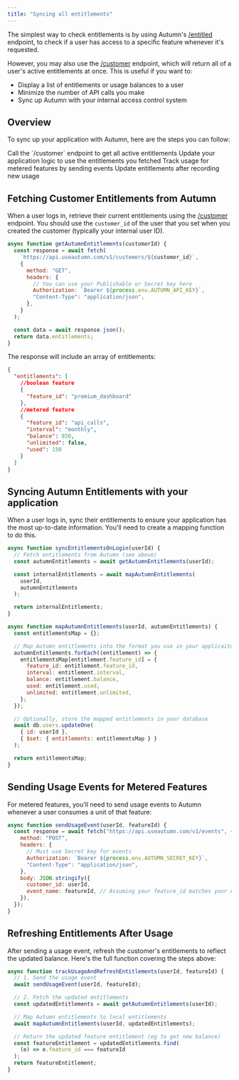 ```yaml
---
title: "Syncing all entitlements"
---
```


The simplest way to check entitlements is by using Autumn's [/entitled](/entitlements/entitled/) endpoint, to check if a user has access to a specific feature whenever it's requested.

However, you may also use the [/customer](/api-reference/customers/get/) endpoint, which will return all of a user's active entitlements at once. This is useful if you want to:

- Display a list of entitlements or usage balances to a user
- Minimize the number of API calls you make
- Sync up Autumn with your internal access control system

## Overview

To sync up your application with Autumn, here are the steps you can follow:

<Steps>
  <Step title="Fetch a customer's entitlements on login">
    Call the `/customer` endpoint to get all active entitlements
  </Step>
  <Step title="Sync entitlements with application">
    Update your application logic to use the entitlements you fetched
  </Step>
  <Step title="Send usage events to Autumn">
    Track usage for metered features by sending events
  </Step>
  <Step title="Refresh customer entitlements">
    Update entitlements after recording new usage
  </Step>
</Steps>

## Fetching Customer Entitlements from Autumn

When a user logs in, retrieve their current entitlements using the [/customer](/api-reference/customers/get/) endpoint. You should use the `customer_id` of the user that you set when you created the customer (typically your internal user ID).

```Javascript Javascript
async function getAutumnEntitlements(customerId) {
  const response = await fetch(
    `https://api.useautumn.com/v1/customers/${customer_id}`,
    {
      method: "GET",
      headers: {
        // You can use your Publishable or Secret key here
        Authorization: `Bearer ${process.env.AUTUMN_API_KEY}`,
        "Content-Type": "application/json",
      },
    }
  );

  const data = await response.json();
  return data.entitlements;
}
```

The response will include an array of entitlements:

```json Response
{
  "entitlements": [
    //boolean feature
    {
      "feature_id": "premium_dashboard"
    },
    //metered feature
    {
      "feature_id": "api_calls",
      "interval": "monthly",
      "balance": 850,
      "unlimited": false,
      "used": 150
    }
  ]
}
```

## Syncing Autumn Entitlements with your application

When a user logs in, sync their entitlements to ensure your application has the most up-to-date information. You'll need to create a mapping function to do this.

```Javascript Javascript
async function syncEntitlementsOnLogin(userId) {
  // Fetch entitlements from Autumn (see above)
  const autumnEntitlements = await getAutumnEntitlements(userId);

  const internalEntitlements = await mapAutumnEntitlements(
    userId,
    autumnEntitlements
  );

  return internalEntitlements;
}

async function mapAutumnEntitlements(userId, autumnEntitlements) {
  const entitlementsMap = {};

  // Map Autumn entitlements into the format you use in your applicaiton
  autumnEntitlements.forEach((entitlement) => {
    entitlementsMap[entitlement.feature_id] = {
      feature_id: entitlement.feature_id,
      interval: entitlement.interval,
      balance: entitlement.balance,
      used: entitlement.used,
      unlimited: entitlement.unlimited,
    };
  });

  // Optionally, store the mapped entitlements in your database
  await db.users.updateOne(
    { id: userId },
    { $set: { entitlements: entitlementsMap } }
  );

  return entitlementsMap;
}
```

## Sending Usage Events for Metered Features

For metered features, you'll need to send usage events to Autumn whenever a user consumes a unit of that feature:

```Javascript Javascript
async function sendUsageEvent(userId, featureId) {
  const response = await fetch("https://api.useautumn.com/v1/events", {
    method: "POST",
    headers: {
      // Must use Secret key for events
      Authorization: `Bearer ${process.env.AUTUMN_SECRET_KEY}`,
      "Content-Type": "application/json",
    },
    body: JSON.stringify({
      customer_id: userId,
      event_name: featureId, // Assuming your feature_id matches your event_name
    }),
  });
}
```

## Refreshing Entitlements After Usage

After sending a usage event, refresh the customer's entitlements to reflect the updated balance. Here's the full function covering the steps above:

```Javascript Javascript
async function trackUsageAndRefreshEntitlements(userId, featureId) {
  // 1. Send the usage event
  await sendUsageEvent(userId, featureId);

  // 2. Fetch the updated entitlements
  const updatedEntitlements = await getAutumnEntitlements(userId);

  // Map Autumn entitlements to local entitlements
  await mapAutumnEntitlements(userId, updatedEntitlements);

  // Return the updated feature entitlement (eg to get new balance)
  const featureEntitlement = updatedEntitlements.find(
    (e) => e.feature_id === featureId
  );
  return featureEntitlement;
}
```
